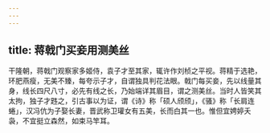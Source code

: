 ```yaml
---
---
---
```

title: 蒋戟门买妾用测美丝
---



干隆朝，蒋戟门观察家多姬侍，袁子才至其家，辄许作刘桢之平视。蒋精于选艳，环肥燕瘦，无美不臻，每夸示子才，自谓独具判花法眼。戟门每买妾，先以线量其身，线长四尺八寸，必先有线之长，乃始端详其眉目，谓之测美丝。当时人皆笑其太拘，独子才韪之，引古事以为证，谓《诗》称「硕人颀颀」，《骚》称「长肩连蜷」，汉冯伉为子娶长妻，晋武称卫瓘女有五美，长而白其一也。惟但宜娉婷夭袅，不宜挺立森然，如束马竿耳。